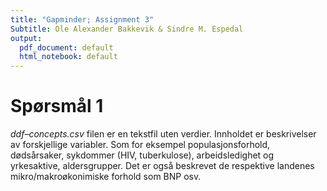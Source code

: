 ```yaml
---
title: "Gapminder; Assignment 3"
Subtitle: Ole Alexander Bakkevik & Sindre M. Espedal
output:
  pdf_document: default
  html_notebook: default
---
```

# Spørsmål 1

*ddf--concepts.csv* filen er en tekstfil uten verdier. Innholdet er beskrivelser av forskjellige variabler. Som for eksempel populasjonsforhold, dødsårsaker, sykdommer (HIV, tuberkulose), arbeidsledighet og yrkesaktive, aldersgrupper. Det er også beskrevet de respektive landenes mikro/makroøkonimiske forhold  som BNP osv.








